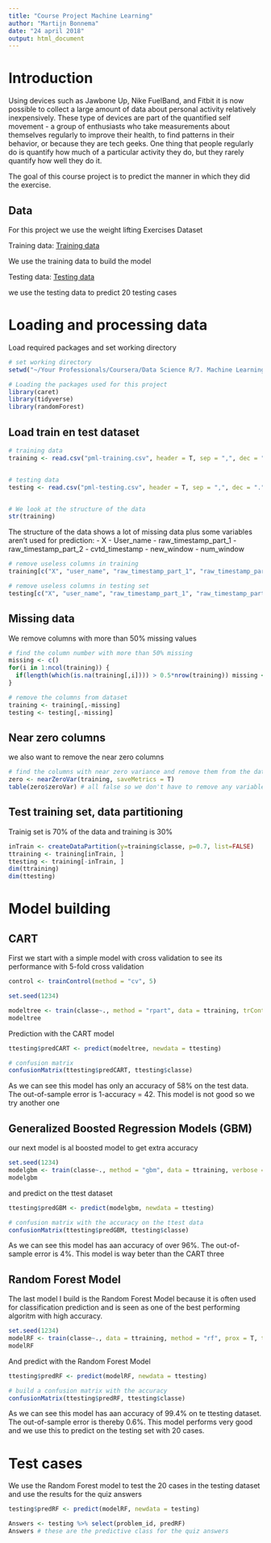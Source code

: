 ---
title: "Course Project Machine Learning"
author: "Martijn Bonnema"
date: "24 april 2018"
output: html_document
---
# Introduction
Using devices such as Jawbone Up, Nike FuelBand, and Fitbit it is now possible to collect a large amount of data about personal activity relatively inexpensively. These type of devices are part of the quantified self movement - a group of enthusiasts who take measurements about themselves regularly to improve their health, to find patterns in their behavior, or because they are tech geeks. One thing that people regularly do is quantify how much of a particular activity they do, but they rarely quantify how well they do it.

The goal of this course project is to predict the manner in which they did the exercise.

## Data
For this project we use the weight lifting Exercises Dataset

Training data: [Training data](https://d396qusza40orc.cloudfront.net/predmachlearn/pml-training.csv)

We use the training data to build the model

Testing data: [Testing data](https://d396qusza40orc.cloudfront.net/predmachlearn/pml-testing.csv)

we use the testing data to predict 20 testing cases

# Loading and processing data

Load required packages and set working directory
```{r}
# set working directory
setwd("~/Your Professionals/Coursera/Data Science R/7. Machine Learning/Course Project")

# Loading the packages used for this project
library(caret)
library(tidyverse)
library(randomForest)
```

## Load train en test dataset 
```{r}
# training data
training <- read.csv("pml-training.csv", header = T, sep = ",", dec = ".", na.strings = c("", "#DIV/0!", "NA"))


# testing data
testing <- read.csv("pml-testing.csv", header = T, sep = ",", dec = ".", na.strings = c("", "#DIV/0!", "NA"))


# We look at the structure of the data
str(training)
```

The structure of the data shows a lot of missing data plus some variables aren't used for prediction:
- X
- User_name
- raw_timestamp_part_1
- raw_timestamp_part_2
- cvtd_timestamp
- new_window
- num_window

```{r}
# remove useless columns in training
training[c("X", "user_name", "raw_timestamp_part_1", "raw_timestamp_part_2", "cvtd_timestamp", "new_window", "num_window")] <- list(NULL)

# remove useless columns in testing set
testing[c("X", "user_name", "raw_timestamp_part_1", "raw_timestamp_part_2", "cvtd_timestamp", "new_window", "num_window")] <- list(NULL)
```


## Missing data
We remove columns with more than 50% missing values

```{r}
# find the column number with more than 50% missing
missing <- c()
for(i in 1:ncol(training)) {
  if(length(which(is.na(training[,i]))) > 0.5*nrow(training)) missing <- append(missing,i)
}

# remove the columns from dataset
training <- training[,-missing]
testing <- testing[,-missing]

```

## Near zero columns
we also want to remove the near zero columns


```{r}
# find the columns with near zero variance and remove them from the datasets
zero <- nearZeroVar(training, saveMetrics = T)
table(zero$zeroVar) # all false so we don't have to remove any variable
```

## Test training set, data partitioning

Trainig set is 70% of the data and training is 30%

```{r}
inTrain <- createDataPartition(y=training$classe, p=0.7, list=FALSE)
ttraining <- training[inTrain, ]
ttesting <- training[-inTrain, ]
dim(ttraining)
dim(ttesting)
```

# Model building

## CART

First we start with a simple model with cross validation to see its performance with 5-fold cross validation 

```{r}
control <- trainControl(method = "cv", 5)

set.seed(1234)

modeltree <- train(classe~., method = "rpart", data = ttraining, trControl = control)
modeltree
```
Prediction with the CART model

```{r}
ttesting$predCART <- predict(modeltree, newdata = ttesting)

# confusion matrix
confusionMatrix(ttesting$predCART, ttesting$classe)
```

As we can see this model has only an accuracy of 58% on the test data. The out-of-sample error is 1-accuracy = 42. This model is not good so we try another one


## Generalized Boosted Regression Models (GBM)
our next model is al boosted model to get extra accuracy

```{r}
set.seed(1234)
modelgbm <- train(classe~., method = "gbm", data = ttraining, verbose = F, trControl = control)
modelgbm
```
and predict on the ttest dataset

```{r}
ttesting$predGBM <- predict(modelgbm, newdata = ttesting)

# confusion matrix with the accuracy on the ttest data
confusionMatrix(ttesting$predGBM, ttesting$classe)
```
As we can see this model has aan accuracy of over 96%. The out-of-sample error is 4%. This model is way beter than the CART three

## Random Forest Model

The last model I build is the Random Forest Model because it is often used for classification prediction and is seen as one of the best performing algoritm with high accuracy.

```{r}
set.seed(1234)
modelRF <- train(classe~., data = ttraining, method = "rf", prox = T, trControl = control)
modelRF
```

And predict with the Random Forest Model

```{r}
ttesting$predRF <- predict(modelRF, newdata = ttesting)

# build a confusion matrix with the accuracy
confusionMatrix(ttesting$predRF, ttesting$classe)
```

As we can see this model has aan accuracy of 99.4% on te ttesting dataset. The out-of-sample error is thereby 0.6%. This model performs very good and we use this to predict on the testing set with 20 cases.

# Test cases

We use the Random Forest model to test the 20 cases in the testing dataset and use the results for the quiz answers


```{r}
testing$predRF <- predict(modelRF, newdata = testing)

Answers <- testing %>% select(problem_id, predRF)
Answers # these are the predictive class for the quiz answers
```




